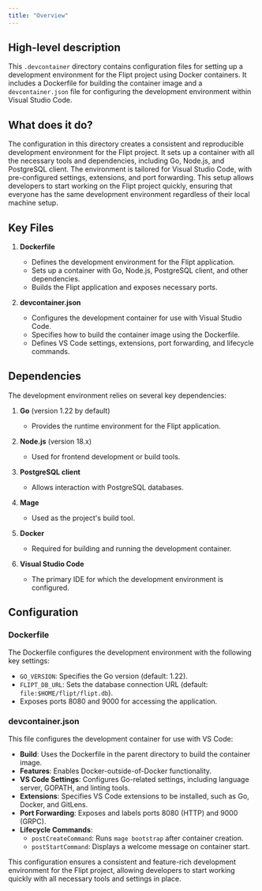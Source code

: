 ```yaml
---
title: "Overview"
---
```


## High-level description
This `.devcontainer` directory contains configuration files for setting up a development environment for the Flipt project using Docker containers. It includes a Dockerfile for building the container image and a `devcontainer.json` file for configuring the development environment within Visual Studio Code.

## What does it do?
The configuration in this directory creates a consistent and reproducible development environment for the Flipt project. It sets up a container with all the necessary tools and dependencies, including Go, Node.js, and PostgreSQL client. The environment is tailored for Visual Studio Code, with pre-configured settings, extensions, and port forwarding. This setup allows developers to start working on the Flipt project quickly, ensuring that everyone has the same development environment regardless of their local machine setup.

## Key Files

1. **Dockerfile**
   - Defines the development environment for the Flipt application.
   - Sets up a container with Go, Node.js, PostgreSQL client, and other dependencies.
   - Builds the Flipt application and exposes necessary ports.

2. **devcontainer.json**
   - Configures the development container for use with Visual Studio Code.
   - Specifies how to build the container image using the Dockerfile.
   - Defines VS Code settings, extensions, port forwarding, and lifecycle commands.

## Dependencies
The development environment relies on several key dependencies:

1. **Go** (version 1.22 by default)
   - Provides the runtime environment for the Flipt application.

2. **Node.js** (version 18.x)
   - Used for frontend development or build tools.

3. **PostgreSQL client**
   - Allows interaction with PostgreSQL databases.

4. **Mage**
   - Used as the project's build tool.

5. **Docker**
   - Required for building and running the development container.

6. **Visual Studio Code**
   - The primary IDE for which the development environment is configured.

## Configuration

### Dockerfile
The Dockerfile configures the development environment with the following key settings:

- `GO_VERSION`: Specifies the Go version (default: 1.22).
- `FLIPT_DB_URL`: Sets the database connection URL (default: `file:$HOME/flipt/flipt.db`).
- Exposes ports 8080 and 9000 for accessing the application.

### devcontainer.json
This file configures the development container for use with VS Code:

- **Build**: Uses the Dockerfile in the parent directory to build the container image.
- **Features**: Enables Docker-outside-of-Docker functionality.
- **VS Code Settings**: Configures Go-related settings, including language server, GOPATH, and linting tools.
- **Extensions**: Specifies VS Code extensions to be installed, such as Go, Docker, and GitLens.
- **Port Forwarding**: Exposes and labels ports 8080 (HTTP) and 9000 (GRPC).
- **Lifecycle Commands**:
  - `postCreateCommand`: Runs `mage bootstrap` after container creation.
  - `postStartCommand`: Displays a welcome message on container start.

This configuration ensures a consistent and feature-rich development environment for the Flipt project, allowing developers to start working quickly with all necessary tools and settings in place.